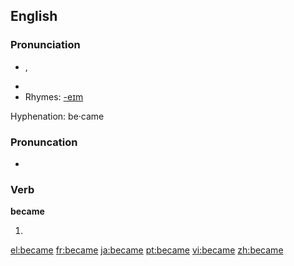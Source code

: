 ==English==

{{rank|point|letter|become|348|became|second|United|free}}

===Pronunciation===
*{{IPA|/bɪˈkeɪm/}}, {{SAMPA|/bI"keIm/}}
*{{audio|en-us-became.ogg|Audio (US)}}
*Rhymes: [[Rhymes:English:-eɪm|-eɪm]]
Hyphenation: be·came

===Pronuncation===
*{{IPA|/bəˈkeɪm/}}

===Verb===
'''became'''

# {{simple past of|become}}

[[el:became]]
[[fr:became]]
[[ja:became]]
[[pt:became]]
[[vi:became]]
[[zh:became]]